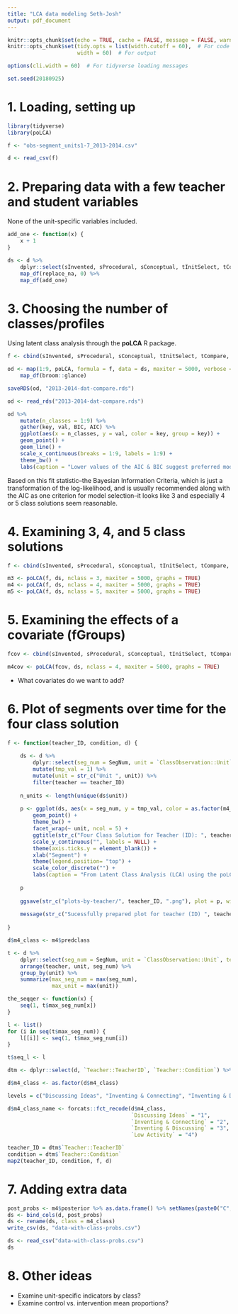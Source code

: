 ```yaml
---
title: "LCA data modeling Seth-Josh"
output: pdf_document
---
```


```r
knitr::opts_chunk$set(echo = TRUE, cache = FALSE, message = FALSE, warning = FALSE, echo = TRUE)
knitr::opts_chunk$set(tidy.opts = list(width.cutoff = 60),  # For code
                      width = 60)  # For output

options(cli.width = 60)  # For tidyverse loading messages

set.seed(20180925)
```

# 1. Loading, setting up

```r
library(tidyverse)
library(poLCA)

f <- "obs-segment_units1-7_2013-2014.csv"

d <- read_csv(f)
```

# 2. Preparing data with a few teacher and student variables

None of the unit-specific variables included.

```r
add_one <- function(x) {
    x + 1
}

ds <- d %>% 
    dplyr::select(sInvented, sProcedural, sConceptual, tInitSelect, tCompare, tDiscussQ, tConnectBigIdeas, tConnectOthers, tPressExplain, fGroups) %>% 
    map_df(replace_na, 0) %>% 
    map_df(add_one)
```

# 3. Choosing the number of classes/profiles

Using latent class analysis through the **poLCA** R package.

```r
f <- cbind(sInvented, sProcedural, sConceptual, tInitSelect, tCompare, tDiscussQ, tConnectBigIdeas, tConnectOthers, tPressExplain) ~ 1

od <- map(1:9, poLCA, formula = f, data = ds, maxiter = 5000, verbose = FALSE, graphs = FALSE) %>% 
    map_df(broom::glance)

saveRDS(od, "2013-2014-dat-compare.rds")
```

```r
od <- read_rds("2013-2014-dat-compare.rds")
```

```r
od %>% 
    mutate(n_classes = 1:9) %>% 
    gather(key, val, BIC, AIC) %>% 
    ggplot(aes(x = n_classes, y = val, color = key, group = key)) +
    geom_point() +
    geom_line() +
    scale_x_continuous(breaks = 1:9, labels = 1:9) +
    theme_bw() +
    labs(caption = "Lower values of the AIC & BIC suggest preferred model(s); generally, BIC is more conservative than AIC")
```

Based on this fit statistic--the Bayesian Information Criteria, which is just a transformation of the log-likelihood, and is usually recommended along with the AIC as one criterion for model selection--it looks like 3 and especially 4 or 5 class solutions seem reasonable.

# 4. Examining 3, 4, and 5 class solutions

```r
f <- cbind(sInvented, sProcedural, sConceptual, tInitSelect, tCompare, tDiscussQ, tConnectBigIdeas, tConnectOthers, tPressExplain) ~ 1

m3 <- poLCA(f, ds, nclass = 3, maxiter = 5000, graphs = TRUE)
m4 <- poLCA(f, ds, nclass = 4, maxiter = 5000, graphs = TRUE)
m5 <- poLCA(f, ds, nclass = 5, maxiter = 5000, graphs = TRUE)
```

# 5. Examining the effects of a covariate (fGroups)

```r
fcov <- cbind(sInvented, sProcedural, sConceptual, tInitSelect, tCompare, tDiscussQ, tConnectBigIdeas, tConnectOthers, tPressExplain) ~ fGroups

m4cov <- poLCA(fcov, ds, nclass = 4, maxiter = 5000, graphs = TRUE)
```

- What covariates do we want to add?

# 6. Plot of segments over time for the four class solution

```r

f <- function(teacher_ID, condition, d) {
    
    ds <- d %>%
        dplyr::select(seg_num = SegNum, unit = `ClassObservation::Unit`, teacher = `Teacher::TeacherID`, m4_class_name, condition = `Teacher::Condition`) %>% 
        mutate(tmp_val = 1) %>%
        mutate(unit = str_c("Unit ", unit)) %>%
        filter(teacher == teacher_ID)
    
    n_units <- length(unique(ds$unit))
    
    p <- ggplot(ds, aes(x = seg_num, y = tmp_val, color = as.factor(m4_class_name))) +
        geom_point() +
        theme_bw() +
        facet_wrap(~ unit, ncol = 5) +
        ggtitle(str_c("Four Class Solution for Teacher (ID): ", teacher_ID, " (", condition, ")")) +
        scale_y_continuous("", labels = NULL) +
        theme(axis.ticks.y = element_blank()) +
        xlab("Segment") +
        theme(legend.position= "top") +
        scale_color_discrete("") +
        labs(caption = "From Latent Class Analysis (LCA) using the poLCA R package")
    
    p 
    
    ggsave(str_c("plots-by-teacher/", teacher_ID, ".png"), plot = p, width = 10, height = 5)
    
    message(str_c("Sucessfully prepared plot for teacher (ID) ", teacher_ID))
    
}

```

```r
d$m4_class <- m4$predclass

t <- d %>% 
    dplyr::select(seg_num = SegNum, unit = `ClassObservation::Unit`, teacher = `Teacher::TeacherID`) %>% 
    arrange(teacher, unit, seg_num) %>% 
    group_by(unit) %>% 
    summarize(max_seg_num = max(seg_num),
              max_unit = max(unit)) 

the_seqqer <- function(x) {
    seq(1, t$max_seg_num[x])
}

l <- list()
for (i in seq(t$max_seg_num)) {
    l[[i]] <- seq(1, t$max_seg_num[i])    
}

t$seq_l <- l

dtm <- dplyr::select(d, `Teacher::TeacherID`, `Teacher::Condition`) %>% distinct() %>% arrange(`Teacher::TeacherID`)

d$m4_class <- as.factor(d$m4_class)

levels = c("Discussing Ideas", "Inventing & Connecting", "Inventing & Discussing", "Low Activity")

d$m4_class_name <- forcats::fct_recode(d$m4_class, 
                                       `Discussing Ideas` = "1",
                                       `Inventing & Connecting` = "2",
                                       `Inventing & Discussing` = "3",
                                       `Low Activity` = "4")

```

```r
teacher_ID = dtm$`Teacher::TeacherID`
condition = dtm$`Teacher::Condition`
map2(teacher_ID, condition, f, d)
```

# 7. Adding extra data

```r
post_probs <- m4$posterior %>% as.data.frame() %>% setNames(paste0("C", 1:4, "_prob"))
ds <- bind_cols(d, post_probs)
ds <- rename(ds, class = m4_class)
write_csv(ds, "data-with-class-probs.csv")
```

```r
ds <- read_csv("data-with-class-probs.csv")
ds
```

# 8. Other ideas

- Examine unit-specific indicators by class?
- Examine control vs. intervention mean proportions?
